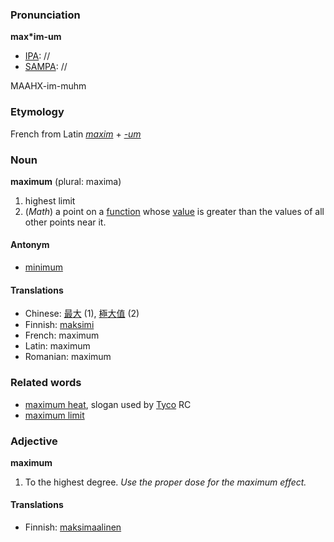 ===Pronunciation===

'''max*im-um'''
*[[IPA]]: //
*[[SAMPA]]: //
MAAHX-im-muhm

===Etymology===

French from Latin ''[[maxim]]'' + ''[[-um]]''

===Noun===
'''maximum''' (plural: maxima)
#highest limit
#(''Math'') a point on a [[function]] whose [[value]] is greater than the values of all other points near it.

====Antonym====
*[[minimum]]

====Translations====
*Chinese: [[最]][[大]] (1), [[極]][[大]][[值]] (2)
*Finnish: [[maksimi]]
*French: maximum
*Latin: maximum
*Romanian: maximum

===Related words===
*[[maximum heat]], slogan used by [[en:Tyco|Tyco]] RC
*[[maximum limit]]

===Adjective===
'''maximum'''
#To the highest degree. ''Use the proper dose for the maximum effect.''

====Translations====
*Finnish: [[maksimaalinen]]